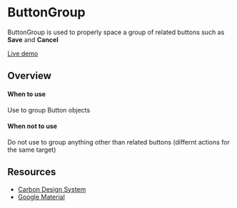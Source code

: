
<Meta title="COMPONENTS/ButtonGroup/Usage" />

# ButtonGroup
ButtonGroup is used to properly space a group of related buttons such as **Save** and **Cancel**

[Live demo](/?path=/story/components-buttongroup-examples--button-group-default)

## Overview

#### When to use

Use to group Button objects

#### When not to use

Do not use to group anything other than related buttons (differnt actions for the same target)

## Resources
- <a href="https://www.carbondesignsystem.com/components/button/usage" target="_blank">Carbon Design System</a>
- <a href="https://material.io/components/buttons#usage" target="_blank">Google Material</a>